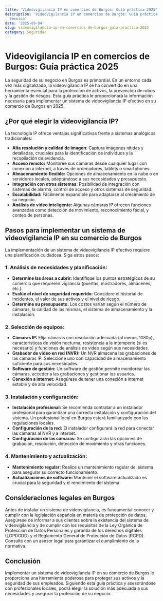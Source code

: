 ```yaml
---
title: 'Videovigilancia IP en comercios de Burgos: Guía práctica 2025'
description: 'Videovigilancia IP en comercios de Burgos: Guía práctica 2025 — artículo
  técnico'
date: '2025-09-04'
slug: videovigilancia-ip-en-comercios-de-burgos-guia-practica-2025
category: Seguridad
---
```


# Videovigilancia IP en comercios de Burgos: Guía práctica 2025

La seguridad de su negocio en Burgos es primordial.  En un entorno cada vez más digitalizado, la videovigilancia IP se ha convertido en una herramienta esencial para la protección de activos, la prevención de robos y la gestión de riesgos. Esta guía práctica le proporcionará la información necesaria para implementar un sistema de videovigilancia IP efectivo en su comercio de Burgos en 2025.


## ¿Por qué elegir la videovigilancia IP?

La tecnología IP ofrece ventajas significativas frente a sistemas analógicos tradicionales:

* **Alta resolución y calidad de imagen:** Captura imágenes nítidas y detalladas, cruciales para la identificación de individuos y la recopilación de evidencia.
* **Acceso remoto:** Monitoree sus cámaras desde cualquier lugar con conexión a internet, a través de ordenadores, tablets o smartphones.
* **Almacenamiento flexible:** Opciones de almacenamiento en la nube o en servidores locales, adaptándose a sus necesidades y presupuesto.
* **Integración con otros sistemas:** Posibilidad de integración con sistemas de alarma, control de acceso y otros sistemas de seguridad.
* **Escalabilidad:**  Fácilmente expandible para adaptarse al crecimiento de su negocio.
* **Análisis de video inteligente:**  Algunas cámaras IP ofrecen funciones avanzadas como detección de movimiento, reconocimiento facial, y conteo de personas.


##  Pasos para implementar un sistema de videovigilancia IP en su comercio de Burgos

La implementación de un sistema de videovigilancia IP efectivo requiere una planificación cuidadosa.  Siga estos pasos:

### 1.  Análisis de necesidades y planificación:

* **Determine las áreas a cubrir:** Identifique los puntos estratégicos de su comercio que requieren vigilancia (puertas, mostradores, almacenes, etc.).
* **Evalúe el nivel de seguridad requerido:** Considere el historial de incidentes, el valor de sus activos y el nivel de riesgo.
* **Determine su presupuesto:** Los costos varían según el número de cámaras, la calidad de las mismas, el sistema de almacenamiento y la instalación.


### 2.  Selección de equipos:

* **Cámaras IP:**  Elija cámaras con resolución adecuada (al menos 1080p), características de visión nocturna, resistencia a la intemperie (si es necesario) y funciones de análisis de video según sus necesidades.
* **Grabador de video en red (NVR):**  Un NVR almacena las grabaciones de las cámaras IP.  Seleccione uno con capacidad de almacenamiento suficiente para sus necesidades.
* **Software de gestión:**  Un software de gestión permite monitorear las cámaras, acceder a las grabaciones y gestionar los usuarios.
* **Conexión a internet:**  Asegúrese de tener una conexión a internet estable y de alta velocidad.


### 3.  Instalación y configuración:

* **Instalación profesional:**  Se recomienda contratar a un instalador profesional para garantizar una correcta instalación y configuración del sistema.  Un profesional local en Burgos estará familiarizado con las regulaciones locales.
* **Configuración de la red:**  El instalador configurará la red para conectar las cámaras al NVR y a internet.
* **Configuración de las cámaras:**  Se configurarán las opciones de grabación, resolución, detección de movimiento y otras funciones.


### 4.  Mantenimiento y actualización:

* **Mantenimiento regular:**  Realice un mantenimiento regular del sistema para asegurar su correcto funcionamiento.
* **Actualizaciones de software:**  Mantener el software actualizado es crucial para la seguridad y el rendimiento del sistema.


##  Consideraciones legales en Burgos

Antes de instalar un sistema de videovigilancia, es fundamental conocer y cumplir con la legislación española en materia de protección de datos.  Asegúrese de informar a sus clientes sobre la existencia del sistema de videovigilancia y de cumplir con los requisitos de la Ley Orgánica de Protección de Datos Personales y garantía de los derechos digitales (LOPDGDD) y el Reglamento General de Protección de Datos (RGPD).  Consulte con un asesor legal para garantizar el cumplimiento de la normativa.


##  Conclusión

Implementar un sistema de videovigilancia IP en su comercio de Burgos le proporciona una herramienta poderosa para proteger sus activos y la seguridad de sus empleados.  Siguiendo esta guía práctica y asesorándose con profesionales locales, podrá elegir la solución más adecuada a sus necesidades y asegurar la protección de su negocio.
